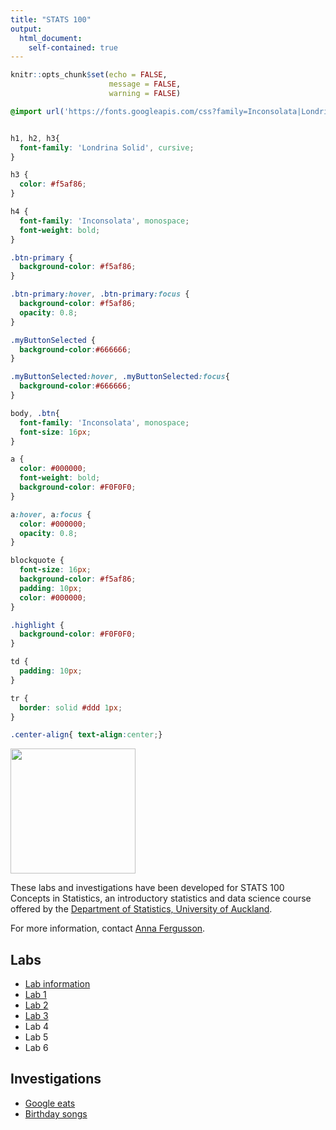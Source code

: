 ---
title: "STATS 100"
output: 
  html_document:
    self-contained: true
---

```{r setup, include=FALSE}
knitr::opts_chunk$set(echo = FALSE, 
                      message = FALSE, 
                      warning = FALSE)
```


```{css}

@import url('https://fonts.googleapis.com/css?family=Inconsolata|Londrina+Solid&display=swap');


h1, h2, h3{
  font-family: 'Londrina Solid', cursive;
}

h3 {
  color: #f5af86;
}

h4 {
  font-family: 'Inconsolata', monospace;
  font-weight: bold;
}

.btn-primary {
  background-color: #f5af86;
}

.btn-primary:hover, .btn-primary:focus {
  background-color: #f5af86;
  opacity: 0.8;
}

.myButtonSelected {
  background-color:#666666;
}

.myButtonSelected:hover, .myButtonSelected:focus{
  background-color:#666666;
}

body, .btn{
  font-family: 'Inconsolata', monospace;
  font-size: 16px;
}

a {
  color: #000000;
  font-weight: bold;
  background-color: #F0F0F0;
}

a:hover, a:focus {
  color: #000000;
  opacity: 0.8;
}

blockquote {
  font-size: 16px;
  background-color: #f5af86;
  padding: 10px;
  color: #000000;
}

.highlight {
  background-color: #F0F0F0;
}

td {
  padding: 10px;
}

tr {
  border: solid #ddd 1px;
}

.center-align{ text-align:center;}
```

:::: {.row}

::: {.col-md-4}

![](STATS100-Cover-Logo.png){style=width:200px}

These labs and investigations have been developed for STATS 100 Concepts in Statistics, an introductory statistics and data science course offered by the [Department of Statistics, University of Auckland](https://www.auckland.ac.nz/en/science/about-the-faculty/department-of-statistics.html). 

For more information, contact [Anna Fergusson](https://www.stat.auckland.ac.nz/people/amar112).

:::

::: {.col-md-4}

## Labs

 - [Lab information](lab_info/)
 - [Lab 1](lab1/) 
 - [Lab 2](lab2/) 
 - [Lab 3](lab3/) 
 - Lab 4 
 - Lab 5 
 - Lab 6

:::

::: {.col-md-4}

## Investigations

 - [Google eats](google_eats/)
 - [Birthday songs](birthday_songs/)

:::

::::

